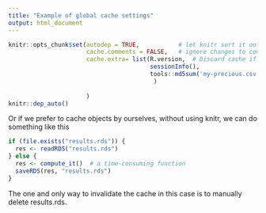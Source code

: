 ```yaml
---
title: "Example of global cache settings"
output: html_document
---
```


```r
knitr::opts_chunk$set(autodep = TRUE,           # let knitr sort it out!
                      cache.comments = FALSE,   # ignore changes to comments
                      cache.extra= list(R.version,  # Discard cache if the R environment changes
                                        sessionInfo(),
                                        tools::md5sum('my-precious.csv') # discard cache if data file changes
                                         )
                      
                      )   
knitr::dep_auto()
```

Or if we prefer to cache objects by ourselves, without using knitr, we can do something like this

```r
if (file.exists("results.rds")) {
  res <- readRDS("results.rds")
} else {
  res <- compute_it()  # a time-consuming function
  saveRDS(res, "results.rds")
}
```

The one and only way to invalidate the cache in this case is to manually delete results.rds.